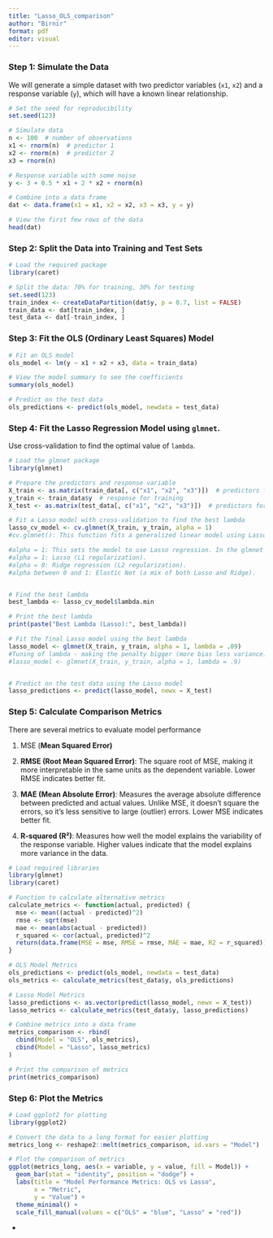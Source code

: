 ```yaml
---
title: "Lasso_OLS_comparison"
author: "Birnir"
format: pdf
editor: visual
---
```


### Step 1: Simulate the Data

We will generate a simple dataset with two predictor variables (`x1`, `x2`) and a response variable (`y`), which will have a known linear relationship.

```r
# Set the seed for reproducibility
set.seed(123)

# Simulate data
n <- 100  # number of observations
x1 <- rnorm(n)  # predictor 1
x2 <- rnorm(n)  # predictor 2
x3 = rnorm(n)

# Response variable with some noise
y <- 3 + 0.5 * x1 + 2 * x2 + rnorm(n)

# Combine into a data frame
dat <- data.frame(x1 = x1, x2 = x2, x3 = x3, y = y)

# View the first few rows of the data
head(dat)
```

### Step 2: Split the Data into Training and Test Sets

```r
# Load the required package
library(caret)

# Split the data: 70% for training, 30% for testing
set.seed(123)
train_index <- createDataPartition(dat$y, p = 0.7, list = FALSE)
train_data <- dat[train_index, ]
test_data <- dat[-train_index, ]
```

### Step 3: Fit the OLS (Ordinary Least Squares) Model

```r
# Fit an OLS model
ols_model <- lm(y ~ x1 + x2 + x3, data = train_data)

# View the model summary to see the coefficients
summary(ols_model)

# Predict on the test data
ols_predictions <- predict(ols_model, newdata = test_data)

```

### Step 4: Fit the Lasso Regression Model using `glmnet`.

Use cross-validation to find the optimal value of `lambda`.

```r
# Load the glmnet package
library(glmnet)

# Prepare the predictors and response variable
X_train <- as.matrix(train_data[, c("x1", "x2", "x3")])  # predictors for training
y_train <- train_data$y  # response for training
X_test <- as.matrix(test_data[, c("x1", "x2", "x3")])  # predictors for testing

# Fit a Lasso model with cross-validation to find the best lambda
lasso_cv_model <- cv.glmnet(X_train, y_train, alpha = 1)
#cv.glmnet(): This function fits a generalized linear model using Lasso regularization and performs cross-validation to select the best lambda.

#alpha = 1: This sets the model to use Lasso regression. In the glmnet function, alpha determines the type of regularization:
#alpha = 1: Lasso (L1 regularization).
#alpha = 0: Ridge regression (L2 regularization).
#alpha between 0 and 1: Elastic Net (a mix of both Lasso and Ridge).


# Find the best lambda
best_lambda <- lasso_cv_model$lambda.min

# Print the best lambda
print(paste("Best Lambda (Lasso):", best_lambda))

# Fit the final Lasso model using the best lambda
lasso_model <- glmnet(X_train, y_train, alpha = 1, lambda = .09)
#Tuning of lambda - making the penalty bigger (more bias less variance)
#lasso_model <- glmnet(X_train, y_train, alpha = 1, lambda = .9)


# Predict on the test data using the Lasso model
lasso_predictions <- predict(lasso_model, newx = X_test)

```

### Step 5: Calculate Comparison Metrics

There are several metrics to evaluate model performance

1.  MSE (**Mean Squared Error)**

```{=html}
<!-- -->
```
2.  **RMSE (Root Mean Squared Error)**: The square root of MSE, making it more interpretable in the same units as the dependent variable. Lower RMSE indicates better fit.

3.  **MAE (Mean Absolute Error)**: Measures the average absolute difference between predicted and actual values. Unlike MSE, it doesn't square the errors, so it's less sensitive to large (outlier) errors. Lower MSE indicates better fit.

4.  **R-squared (R²)**: Measures how well the model explains the variability of the response variable. Higher values indicate that the model explains more variance in the data.

```r
# Load required libraries
library(glmnet)
library(caret)

# Function to calculate alternative metrics
calculate_metrics <- function(actual, predicted) {
  mse <- mean((actual - predicted)^2)
  rmse <- sqrt(mse)
  mae <- mean(abs(actual - predicted))
  r_squared <- cor(actual, predicted)^2
  return(data.frame(MSE = mse, RMSE = rmse, MAE = mae, R2 = r_squared))
}

# OLS Model Metrics
ols_predictions <- predict(ols_model, newdata = test_data)
ols_metrics <- calculate_metrics(test_data$y, ols_predictions)

# Lasso Model Metrics
lasso_predictions <- as.vector(predict(lasso_model, newx = X_test))
lasso_metrics <- calculate_metrics(test_data$y, lasso_predictions)

# Combine metrics into a data frame
metrics_comparison <- rbind(
  cbind(Model = "OLS", ols_metrics),
  cbind(Model = "Lasso", lasso_metrics)
)

# Print the comparison of metrics
print(metrics_comparison)
```

### Step 6: Plot the Metrics

```r
# Load ggplot2 for plotting
library(ggplot2)

# Convert the data to a long format for easier plotting
metrics_long <- reshape2::melt(metrics_comparison, id.vars = "Model")

# Plot the comparison of metrics
ggplot(metrics_long, aes(x = variable, y = value, fill = Model)) +
  geom_bar(stat = "identity", position = "dodge") +
  labs(title = "Model Performance Metrics: OLS vs Lasso",
       x = "Metric",
       y = "Value") +
  theme_minimal() +
  scale_fill_manual(values = c("OLS" = "blue", "Lasso" = "red"))
```

-   
